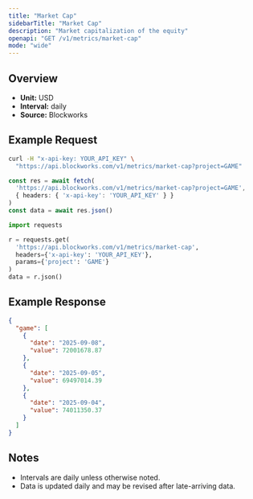 ```yaml
---
title: "Market Cap"
sidebarTitle: "Market Cap"
description: "Market capitalization of the equity"
openapi: "GET /v1/metrics/market-cap"
mode: "wide"
---
```


## Overview

- **Unit:** USD
- **Interval:** daily
- **Source:** Blockworks

## Example Request

<CodeGroup>

```bash cURL
curl -H "x-api-key: YOUR_API_KEY" \
  "https://api.blockworks.com/v1/metrics/market-cap?project=GAME"
```

```typescript TypeScript
const res = await fetch(
  'https://api.blockworks.com/v1/metrics/market-cap?project=GAME',
  { headers: { 'x-api-key': 'YOUR_API_KEY' } }
)
const data = await res.json()
```

```python Python
import requests

r = requests.get(
  'https://api.blockworks.com/v1/metrics/market-cap',
  headers={'x-api-key': 'YOUR_API_KEY'},
  params={'project': 'GAME'}
)
data = r.json()
```

</CodeGroup>

## Example Response

```json
{
  "game": [
    {
      "date": "2025-09-08",
      "value": 72001678.87
    },
    {
      "date": "2025-09-05",
      "value": 69497014.39
    },
    {
      "date": "2025-09-04",
      "value": 74011350.37
    }
  ]
}
```

## Notes
- Intervals are daily unless otherwise noted.
- Data is updated daily and may be revised after late-arriving data.
